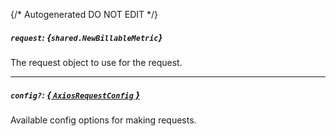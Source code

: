 {/* Autogenerated DO NOT EDIT  */}

##### `request`: *{`shared.NewBillableMetric`}*
The request object to use for the request.
<Collapsible openLabel={Labels.showProperties} closeLabel={Labels.hideProperties}>
    <NewBillableMetric/>
</Collapsible>

---
##### `config?`: [*{ `AxiosRequestConfig` }*](https://axios-http.com/docs/req_config)
Available config options for making requests.


